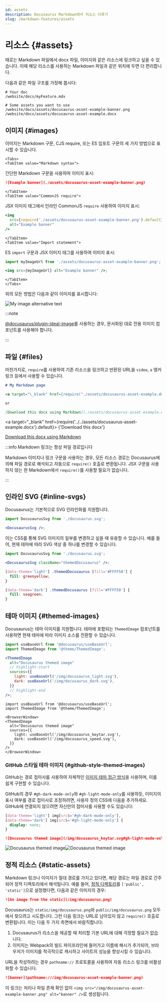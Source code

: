 ```yaml
---
id: assets
description: Docusaurus Markdown에서 리소스 다루기
slug: /markdown-features/assets
---
```


# 리소스 {#assets}


때로는 Markdown 파일에서 docx 파일, 이미지와 같은 리소스에 링크하고 싶을 수 있습니다. 이때 해당 리소스를 사용하는 Markdown 파일과 같은 위치에 두면 더 편리합니다.

다음과 같은 파일 구조를 가정해 봅시다:

```
# Your doc
/website/docs/myFeature.mdx

# Some assets you want to use
/website/docs/assets/docusaurus-asset-example-banner.png
/website/docs/assets/docusaurus-asset-example.docx
```

## 이미지 {#images}

이미지는 Markdown 구문, CJS require, 또는 ES 임포트 구문의 세 가지 방법으로 표시할 수 있습니다.

```mdx-code-block
<Tabs>
<TabItem value="Markdown syntax">
```

간단한 Markdown 구문을 사용하여 이미지 표시:

```md
![Example banner](./assets/docusaurus-asset-example-banner.png)
```

```mdx-code-block
</TabItem>
<TabItem value="CommonJS require">
```

JSX 이미지 태그에서 인라인 CommonJS `require` 사용하여 이미지 표시:

```jsx
<img
  src={require('./assets/docusaurus-asset-example-banner.png').default}
  alt="Example banner"
/>
```

```mdx-code-block
</TabItem>
<TabItem value="Import statement">
```

ES `import` 구문과 JSX 이미지 태그를 사용하여 이미지 표시:

```jsx
import myImageUrl from './assets/docusaurus-asset-example-banner.png';

<img src={myImageUrl} alt="Example banner" />;
```

```mdx-code-block
</TabItem>
</Tabs>
```

위의 모든 방법은 다음과 같이 이미지를 표시합니다:

<BrowserWindow>

![My image alternative text](../../assets/docusaurus-asset-example-banner.png)

</BrowserWindow>

:::note

[@docusaurus/plugin-ideal-image](../../api/plugins/plugin-ideal-image.mdx)를 사용하는 경우, 문서화된 대로 전용 이미지 컴포넌트를 사용해야 합니다.

:::

## 파일 {#files}

마찬가지로, `require`를 사용하여 기존 리소스을 링크하고 반환된 URL을 `video`, `a` 앵커 링크 등에서 사용할 수 있습니다.

```md
# My Markdown page

<a target="\_blank" href={require('./assets/docusaurus-asset-example.docx').default}> Download this docx </a>

or

[Download this docx using Markdown](./assets/docusaurus-asset-example.docx)
```

<BrowserWindow>

<a
  target="_blank"
  href={require('../../assets/docusaurus-asset-example.docx').default}>
  {'Download this docx'}
</a>

[Download this docx using Markdown](../../assets/docusaurus-asset-example.docx)

</BrowserWindow>

:::info Markdown 링크는 항상 파일 경로입니다

Markdown 이미지나 링크 구문을 사용하는 경우, 모든 리소스 경로는 Docusaurus에 의해 파일 경로로 해석되고 자동으로 `require()` 호출로 변환됩니다. JSX 구문을 사용하지 않는 한 Markdown에서 `require()`를 사용할 필요가 없습니다.

:::

## 인라인 SVG {#inline-svgs}

Docusaurus는 기본적으로 SVG 인라인화를 지원합니다.

```jsx
import DocusaurusSvg from './docusaurus.svg';

<DocusaurusSvg />;
```

<BrowserWindow>


<DocusaurusSvg />

</BrowserWindow>

이는 CSS를 통해 SVG 이미지의 일부를 변경하고 싶을 때 유용할 수 있습니다. 예를 들어, 현재 테마에 따라 SVG 색상 중 하나를 변경할 수 있습니다.

```jsx
import DocusaurusSvg from './docusaurus.svg';

<DocusaurusSvg className="themedDocusaurus" />;
```

```css
[data-theme='light'] .themedDocusaurus [fill='#FFFF50'] {
  fill: greenyellow;
}

[data-theme='dark'] .themedDocusaurus [fill='#FFFF50'] {
  fill: seagreen;
}
```

<BrowserWindow>
  <DocusaurusSvg className="themedDocusaurus" />
</BrowserWindow>

## 테마 이미지 {#themed-images}

Docusaurus는 테마 이미지를 지원합니다. 테마에 포함되는 `ThemedImage` 컴포넌트를 사용하면 현재 테마에 따라 이미지 소스를 전환할 수 있습니다.

```jsx
import useBaseUrl from '@docusaurus/useBaseUrl';
import ThemedImage from '@theme/ThemedImage';

<ThemedImage
  alt="Docusaurus themed image"
  // highlight-start
  sources={{
    light: useBaseUrl('/img/docusaurus_light.svg'),
    dark: useBaseUrl('/img/docusaurus_dark.svg'),
  }}
  // highlight-end
/>;
```

```mdx-code-block
import useBaseUrl from '@docusaurus/useBaseUrl';
import ThemedImage from '@theme/ThemedImage';

<BrowserWindow>
<ThemedImage
  alt="Docusaurus themed image"
  sources={{
    light: useBaseUrl('/img/docusaurus_keytar.svg'),
    dark: useBaseUrl('/img/docusaurus_speed.svg'),
  }}
/>
</BrowserWindow>
```

### GitHub 스타일 테마 이미지 {#github-style-themed-images}

GitHub는 경로 접미사를 사용하여 자체적인 [이미지 테마 접근 방식](https://github.blog/changelog/2021-11-24-specify-theme-context-for-images-in-markdown/)을 사용하며, 이를 쉽게 구현할 수 있습니다.

GitHub의 경우 `#gh-dark-mode-only`와 `#gh-light-mode-only`를 사용하듯, 이미지의 표시 여부를 경로 접미사로 조정하려면, 사용자 정의 CSS에 다음을 추가하세요. GitHub에 연결되지 않으려면 자신만의 접미사를 사용할 수도 있습니다:

```css title="src/css/custom.css"
[data-theme='light'] img[src$='#gh-dark-mode-only'],
[data-theme='dark'] img[src$='#gh-light-mode-only'] {
  display: none;
}
```

```md
![Docusaurus themed image](/img/docusaurus_keytar.svg#gh-light-mode-only)![Docusaurus themed image](/img/docusaurus_speed.svg#gh-dark-mode-only)
```

<BrowserWindow>

![Docusaurus themed image](/img/docusaurus_keytar.svg#gh-light-mode-only)![Docusaurus themed image](/img/docusaurus_speed.svg#gh-dark-mode-only)

</BrowserWindow>

## 정적 리소스 {#static-assets}

Markdown 링크나 이미지가 절대 경로를 가지고 있다면, 해당 경로는 파일 경로로 간주되어 정적 디렉토리에서 해석됩니다. 예를 들어, [정적 디렉토리](../../static-assets.mdx)를 `['public', 'static']`으로 설정했다면, 다음과 같은 이미지의 경우:

```md title="my-doc.md"
![An image from the static](/img/docusaurus.png)
```

Docusaurus는 `static/img/docusaurus.png`와 `public/img/docusaurus.png` 모두에서 찾으려고 시도합니다. 그런 다음 링크는 URL로 남아있지 않고 `require()` 호출로 변환됩니다. 이는 다음 두 가지 측면에서 바람직합니다:

1. Docusaurus가 리소스을 제공할 때 처리할 기본 URL에 대해 걱정할 필요가 없습니다.
2. 이미지는 Webpack의 빌드 파이프라인에 들어가고 이름에 해시가 추가되어, 브라우저가 이미지를 적극적으로 캐시하고 사이트의 성능을 향상시킬 수 있습니다.

URL을 작성하려는 경우 `pathname://` 프로토콜을 사용하여 자동 리소스 링크를 비활성화할 수 있습니다.

```md
![banner](pathname:///img/docusaurus-asset-example-banner.png)
```

이 링크는 처리나 파일 존재 확인 없이 `<img src="/img/docusaurus-asset-example-banner.png" alt="banner" />`로 생성됩니다.
